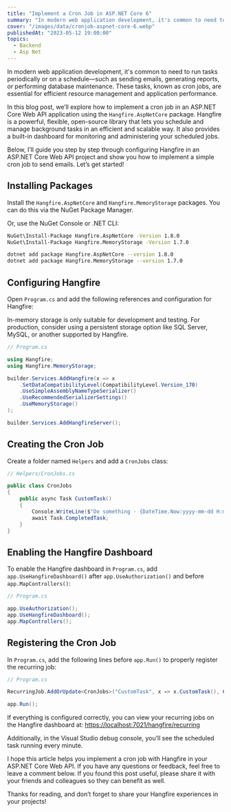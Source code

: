 ```yaml
---
title: "Implement a Cron Job in ASP.NET Core 6"
summary: "In modern web application development, it's common to need to run tasks periodically or on a schedule—such as sending emails, generating reports, or performing database maintenance. These tasks, known as cron jobs, are essential for efficient resource management and application performance."
cover: "/images/data/cronjob-aspnet-core-6.webp"
publishedAt: "2023-05-12 19:00:00"
topics:
  - Backend
  - Asp Net
---
```


In modern web application development, it's common to need to run tasks periodically or on a schedule—such as sending emails, generating reports,
or performing database maintenance. These tasks, known as cron jobs, are essential for efficient resource management and application performance.

In this blog post, we’ll explore how to implement a cron job in an ASP.NET Core Web API application using the `Hangfire.AspNetCore` package.
Hangfire is a powerful, flexible, open-source library that lets you schedule and manage background tasks in an efficient and scalable way.
It also provides a built-in dashboard for monitoring and administering your scheduled jobs.

Below, I’ll guide you step by step through configuring Hangfire in an ASP.NET Core Web API project and show you how to implement a simple
cron job to send emails. Let’s get started!

## Installing Packages

Install the `Hangfire.AspNetCore` and `Hangfire.MemoryStorage` packages. You can do this via the NuGet Package Manager.

Or, use the NuGet Console or .NET CLI:

```bash
NuGet\Install-Package Hangfire.AspNetCore -Version 1.8.0
NuGet\Install-Package Hangfire.MemoryStorage -Version 1.7.0
```

```bash
dotnet add package Hangfire.AspNetCore --version 1.8.0
dotnet add package Hangfire.MemoryStorage --version 1.7.0
```

## Configuring Hangfire

Open `Program.cs` and add the following references and configuration for Hangfire:

<Alert variant="light" color="blue" title="Important">
  In-memory storage is only suitable for development and testing. For
  production, consider using a persistent storage option like SQL Server, MySQL,
  or another supported by Hangfire.
</Alert>

```csharp
// Program.cs

using Hangfire;
using Hangfire.MemoryStorage;

builder.Services.AddHangfire(x => x
    .SetDataCompatibilityLevel(CompatibilityLevel.Version_170)
    .UseSimpleAssemblyNameTypeSerializer()
    .UseRecommendedSerializerSettings()
    .UseMemoryStorage()
);

builder.Services.AddHangfireServer();
```

## Creating the Cron Job

Create a folder named `Helpers` and add a `CronJobs` class:

```csharp
// Helpers/CronJobs.cs

public class CronJobs
{
    public async Task CustomTask()
    {
        Console.WriteLine($"Do something - {DateTime.Now:yyyy-mm-dd H:mm:ss}");
        await Task.CompletedTask;
    }
}
```

## Enabling the Hangfire Dashboard

To enable the Hangfire dashboard in `Program.cs`, add `app.UseHangfireDashboard()` after `app.UseAuthorization()` and before `app.MapControllers()`:

```csharp
// Program.cs

app.UseAuthorization();
app.UseHangfireDashboard();
app.MapControllers();
```

## Registering the Cron Job

In `Program.cs`, add the following lines before `app.Run()` to properly register the recurring job:

```csharp
// Program.cs

RecurringJob.AddOrUpdate<CronJobs>("CustomTask", x => x.CustomTask(), Cron.Minutely);

app.Run();
```

If everything is configured correctly, you can view your recurring jobs on the Hangfire dashboard at: [https://localhost:7021/hangfire/recurring](https://localhost:7021/hangfire/recurring)

Additionally, in the Visual Studio debug console, you’ll see the scheduled task running every minute.

I hope this article helps you implement a cron job with Hangfire in your ASP.NET Core Web API. If you have any questions or feedback, feel free to leave a comment below.
If you found this post useful, please share it with your friends and colleagues so they can benefit as well.

Thanks for reading, and don’t forget to share your Hangfire experiences in your projects!
